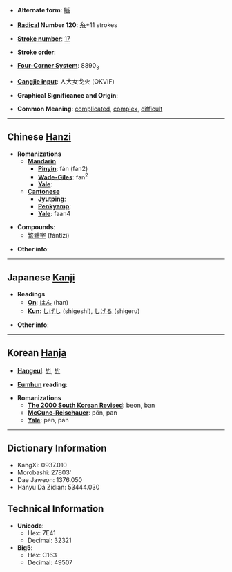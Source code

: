 * '''Alternate form''': [[緐]]

* '''[[Wiktionary:Chinese radical index| Radical]] Number 120''': [[Wiktionary:Chinese radical index 糸|糸]]+11 strokes

* '''[[Wiktionary:Chinese total strokes index|Stroke number]]''': [[Wiktionary:Chinese total strokes index 17|17]]

* '''Stroke order''': 

* '''[[Wiktionary:Chinese four corner index|Four-Corner System]]''': 8890<sub>3</sub>

* '''[[Wiktionary:Chinese Cangjie index|Cangjie input]]''': 人大女戈火 (OKVIF)

* '''Graphical Significance and Origin''': 

* '''Common Meaning''': [[complicated]], [[complex]], [[difficult]]

----

== Chinese [[Hanzi]] ==

* '''Romanizations'''
** '''[[Mandarin]]'''
*** '''[[Pinyin]]''': fán (fan2)
*** '''[[Wade-Giles]]''': fan<sup>2</sup>
*** '''[[Yale]]''': 
** '''[[Cantonese]]'''
*** '''[[Jyutping]]''':
*** '''[[Penkyamp]]''': 
*** '''[[Yale]]''': faan4

* '''Compounds''':
**[[繁體字]] (fántǐzì)

* '''Other info''': 

----

== Japanese [[Kanji]] ==

* '''Readings'''
** '''[[On]]''': [[はん]] (han)
** '''[[Kun]]''': [[しげし]] (shigeshi), [[しげる]] (shigeru)

* '''Other info''':  

----

== Korean [[Hanja]] ==

* '''[[Hangeul]]''': [[번]], [[반]]

* '''[[Eumhun]] reading''': 

* '''Romanizations'''
** '''[[The 2000 South Korean Revised Romanization|The 2000 South Korean Revised]]''': beon, ban
** '''[[McCune-Reischauer]]''': pŏn, pan
** '''[[Yale]]''': pen, pan

----

== Dictionary Information ==

* KangXi: 0937.010
* Morobashi: 27803'
* Dae Jaweon: 1376.050
* Hanyu Da Zidian: 53444.030

== Technical Information ==

* '''Unicode''':
** Hex: 7E41
** Decimal: 32321
* '''Big5''':
** Hex: C163
** Decimal: 49507